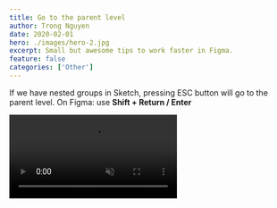```yaml
---
title: Go to the parent level
author: Trong Nguyen
date: 2020-02-01
hero: ./images/hero-2.jpg
excerpt: Small but awesome tips to work faster in Figma.
feature: false
categories: ['Other']
---
```


<div class="Grid Col2">
<p>

  If we have nested groups in Sketch, pressing ESC button will go to the parent level. On Figma: use **Shift + Return / Enter**
  
</p>

<div class="video">
  <video autoplay loop muted playsinline src="https://video.twimg.com/ext_tw_video/1233976900302696449/pu/vid/1280x720/BcjQtg7lmgNXkihK.mp4"></video>
</div>
</div>